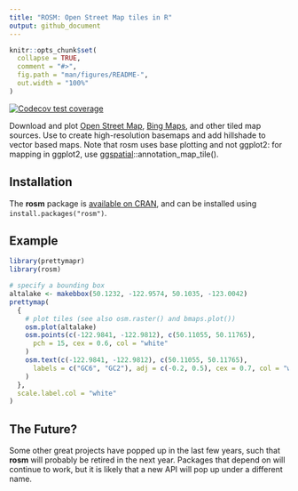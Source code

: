 ```yaml
---
title: "ROSM: Open Street Map tiles in R"
output: github_document
---
```


<!-- README.md is generated from README.Rmd. Please edit that file -->

```r
knitr::opts_chunk$set(
  collapse = TRUE,
  comment = "#>",
  fig.path = "man/figures/README-",
  out.width = "100%"
)
```

<!-- badges: start -->
[![Codecov test coverage](https://codecov.io/gh/paleolimbot/rosm/branch/master/graph/badge.svg)](https://app.codecov.io/gh/paleolimbot/rosm?branch=master)
<!-- badges: end -->

Download and plot [Open Street Map](https://www.openstreetmap.org/), [Bing Maps](https://www.bing.com/maps), and other tiled map sources. Use to create high-resolution basemaps and add hillshade to vector based maps. Note that rosm uses base plotting and not ggplot2: for mapping in ggplot2, use [ggspatial](https://github.com/paleolimbot/ggspatial)::annotation_map_tile().

## Installation

The **rosm** package is [available on CRAN](https://cran.r-project.org/package=rosm), and can be installed using `install.packages("rosm")`.

## Example

```r
library(prettymapr)
library(rosm)

# specify a bounding box
altalake <- makebbox(50.1232, -122.9574, 50.1035, -123.0042)
prettymap(
  {
    # plot tiles (see also osm.raster() and bmaps.plot())
    osm.plot(altalake)
    osm.points(c(-122.9841, -122.9812), c(50.11055, 50.11765),
      pch = 15, cex = 0.6, col = "white"
    )
    osm.text(c(-122.9841, -122.9812), c(50.11055, 50.11765),
      labels = c("GC6", "GC2"), adj = c(-0.2, 0.5), cex = 0.7, col = "white"
    )
  },
  scale.label.col = "white"
)
```


## The Future?

Some other great projects have popped up in the last few years, such that **rosm** will probably be retired in the next year. Packages that depend on will continue to work, but it is likely that a new API will pop up under a different name.
